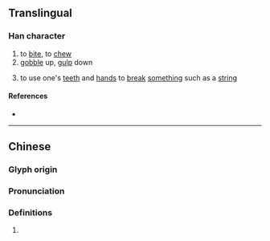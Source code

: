 {{character info}}
==Translingual==

===Han character===
{{Han char|rn=76|rad=欠|as=08|sn=12|four=17482|canj=EEEEO|ids=⿰叕欠}}

# to [[bite]], to [[chew]]
# [[gobble]] up, [[gulp]] down
# {{label|yue|Cantonese}} to use one's [[teeth]] and [[hand]]s to [[break]] [[something]] such as a [[string]]

====References====
* {{Han ref|kx=0568.200|dkj=16103|dj=0957.060|hdz=32144.060|uh=6B3C|ud=27452|bh=D9DD|bd=55773}}

----

==Chinese==
{{zh-forms}}

===Glyph origin===
{{Han etym}}

===Pronunciation===
{{zh-pron
|m=chǐ
|c=ci2,syut3
|mc=y
|oc=y
|ma=
|cat=v
}}

===Definitions===
{{zh-hanzi}}

# {{rfdef|zh}}